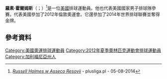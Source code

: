 '''羅素·霍爾姆斯'''（{{lang-en|Russell Holmes}}；{{bd|1982年|7月1日}}）<ref>[http://www.plusliga.pl/news/id/9620 ''Russell Holmes w Asseco Resovii''] {{Wayback|url=http://www.plusliga.pl/news/id/9620 |date=20160303183214 }} - plusliga.pl - 05-08-2014</ref>是一位[[美國|美國]]排球運動員。他也代表美國國家男子排球隊參賽。代表美國參加了2012年倫敦奧運會。它還參加了2014年世界排球聯賽並奪得金牌。

==參考資料==
{{Reflist}}
{{DEFAULTSORT:Holmes, Russell}}
[[Category:美國奧運排球運動員|Category:美國奧運排球運動員]]
[[Category:2012年夏季奧林匹克運動會排球運動員|Category:2012年夏季奧林匹克運動會排球運動員]]
[[Category:加利福尼亞州人|Category:加利福尼亞州人]]